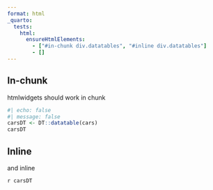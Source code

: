 ```yaml
---
format: html
_quarto:
  tests:
    html:
      ensureHtmlElements:
        - ["#in-chunk div.datatables", "#inline div.datatables"]
        - []
---
```


## In-chunk {#in-chunk}

htmlwidgets should work in chunk 

```r
#| echo: false
#| message: false
carsDT <- DT::datatable(cars)
carsDT
```

## Inline {#inline}

and inline 

`r carsDT`


